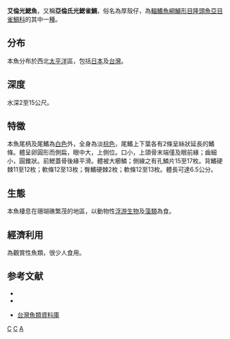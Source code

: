 {{Speciesbox
| taxon = Chromis alleni
| status = NE
| binomial_authority = [[Randall|Randall]], [[Ida|Ida]] & [[Moyer|Moyer]], 1981
}}

'''艾倫光鰓魚'''，又稱'''亞倫氏光鰓雀鯛'''，俗名為厚殼仔，為[[輻鰭魚綱|輻鰭魚綱]][[鱸形目|鱸形目]][[隆頭魚亞目|隆頭魚亞目]][[雀鯛科|雀鯛科]]的其中一[[種|種]]。

==分布==
本魚分布於西北[[太平洋|太平洋]]區，包括[[日本|日本]]及[[台灣|台灣]]。

==深度==
水深2至15公尺。

==特徵==
本魚尾柄及尾鰭為[[白色|白色]]外，全身為淡[[棕色|棕色]]，尾鰭上下葉各有2條呈絲狀延長的鰭條。體呈卵圓形而側扁，眼中大，上側位。口小，上頜骨末端僅及眼前緣；齒細小，圓錐狀。前鰓蓋骨後緣平滑。體被大櫛鱗；側線之有孔鱗片15至17枚。背鰭硬棘11至12枚；軟條12至13枚；臀鰭硬棘2枚；軟條12至13枚。體長可達6.5公分。

==生態==
本魚棲息在珊瑚礁繁茂的地區，以動物性[[浮游生物|浮游生物]]及[[藻類|藻類]]為食。

==經濟利用==
為觀賞性魚類，很少人食用。

==参考文献==
{{refbegin}}
* {{cite web| url =http://www.bioinfo.cn/db05/BjdwSpecies.php?action=view&id=7892| title =艾仑光鳃鱼| work =《中国动物物种编目数据库》| publisher =中国科学院微生物研究所| author =中国科学院动物研究所| accessdate =2009-04-16| deadurl =yes| archiveurl =https://web.archive.org/web/20141109221824/http://www.bioinfo.cn/db05/BjdwSpecies.php?action=view&id=7892| archivedate =2014-11-09}}
* {{TaiBNET| zh=亞倫氏光鰓雀鯛 | id=382327 | binomial=Chromis alleni | authority=Randall, Ida & Moyer, 1981 | var= | accessdate=2013-01-24}}
{{refend}}
*[http://fishdb.sinica.edu.tw/ 台灣魚類資料庫] {{Wayback|url=http://fishdb.sinica.edu.tw/ |date=20160304193340 }}
{{taxonbar}}
[[Category:1981年描述的鱼类|C]]
[[Category:觀賞魚|C]]
[[Category:光鰓魚屬|A]]